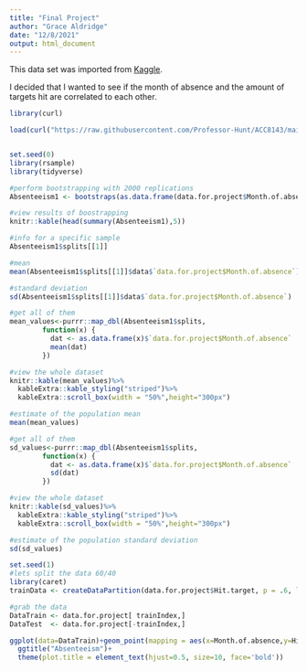 ```yaml
---
title: "Final Project"
author: "Grace Aldridge"
date: "12/8/2021"
output: html_document
---
```


This data set was imported from [Kaggle](https://www.kaggle.com/kewagbln/absenteeism-at-work-uci-ml-repositiory).

I decided that I wanted to see if the month of absence and the amount of targets hit are correlated to each other.

```r
library(curl)

load(curl("https://raw.githubusercontent.com/Professor-Hunt/ACC8143/main/data/tips.rda"))


set.seed(0)
library(rsample)
library(tidyverse)

#perform bootstrapping with 2000 replications
Absenteeism1 <- bootstraps(as.data.frame(data.for.project$Month.of.absence), times = 100)

#view results of boostrapping
knitr::kable(head(summary(Absenteeism1),5))
```

```r
#info for a specific sample
Absenteeism1$splits[[1]]
```

```r
#mean
mean(Absenteeism1$splits[[1]]$data$`data.for.project$Month.of.absence`)
```

```r
#standard deviation
sd(Absenteeism1$splits[[1]]$data$`data.for.project$Month.of.absence`)
```

```r
#get all of them 
mean_values<-purrr::map_dbl(Absenteeism1$splits,
        function(x) {
          dat <- as.data.frame(x)$`data.for.project$Month.of.absence`
          mean(dat)
        })

#view the whole dataset
knitr::kable(mean_values)%>%
  kableExtra::kable_styling("striped")%>%
  kableExtra::scroll_box(width = "50%",height="300px")
```

```r
#estimate of the population mean
mean(mean_values)
```

```r
#get all of them
sd_values<-purrr::map_dbl(Absenteeism1$splits,
        function(x) {
          dat <- as.data.frame(x)$`data.for.project$Month.of.absence`
          sd(dat)
        })

#view the whole dataset
knitr::kable(sd_values)%>%
  kableExtra::kable_styling("striped")%>%
  kableExtra::scroll_box(width = "50%",height="300px")
```

```r
#estimate of the population standard deviation
sd(sd_values)
```

```r
set.seed(1)
#lets split the data 60/40
library(caret)
trainData <- createDataPartition(data.for.project$Hit.target, p = .6, list = FALSE, times = 1)

#grab the data
DataTrain <- data.for.project[ trainIndex,]
DataTest  <- data.for.project[-trainIndex,]

ggplot(data=DataTrain)+geom_point(mapping = aes(x=Month.of.absence,y=Hit.target,color=Month.of.absence),alpha=0.5) + labs(color = "Testing Targets")+ geom_point(data=DataTest, ,mapping = aes(x=Month.of.absence,y=Hit.target,)) + labs(shape = "Testing Targets") +
  ggtitle("Absenteeism")+
  theme(plot.title = element_text(hjust=0.5, size=10, face='bold'))

```
